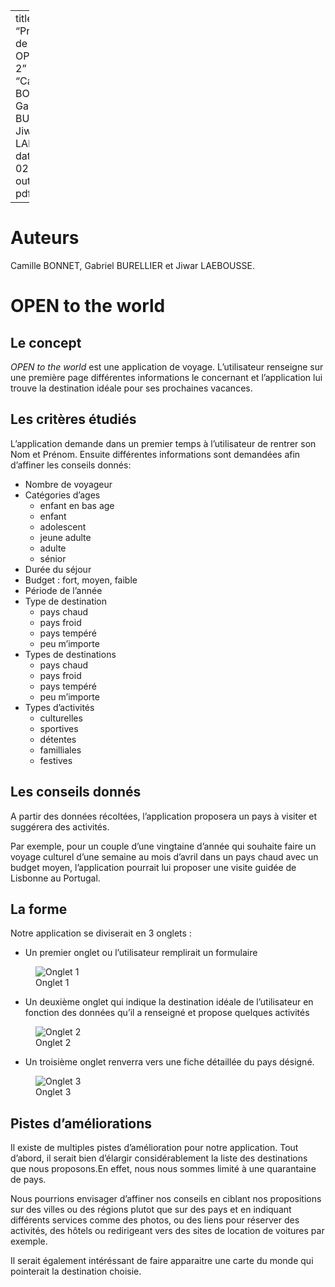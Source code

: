 
---
title: "Présentation de projet OPEN Groupe 2"
author: "Camille BONNET, Gabriel BURELLIER et Jiwar LAEBOUSSE"
date: "2024-02-12"
output: pdf_document

---

# Auteurs

Camille BONNET, Gabriel BURELLIER et Jiwar LAEBOUSSE.

# OPEN to the world

## Le concept

*OPEN to the world* est une application de voyage. L'utilisateur renseigne sur une première page différentes informations le concernant et l'application lui trouve la destination idéale pour ses prochaines vacances.

## Les critères étudiés

L'application demande dans un premier temps à l'utilisateur de rentrer son Nom et Prénom.
Ensuite différentes informations sont demandées afin d'affiner les conseils donnés:


-   Nombre de voyageur
-   Catégories d'ages
    -   enfant en bas age
    -   enfant 
    -   adolescent 
    -   jeune adulte 
    -   adulte 
    -   sénior
-   Durée du séjour
-   Budget : fort, moyen, faible
-   Période de l'année
-   Type de destination
    -   pays chaud
    -   pays froid
    -   pays tempéré
    -   peu m'importe
-   Types de destinations
    -   pays chaud
    -   pays froid
    -   pays tempéré
    -   peu m'importe
-   Types d'activités 
    -   culturelles
    -   sportives
    -   détentes
    -   familliales
    -   festives

## Les conseils donnés

A partir des données récoltées, l'application proposera un pays à visiter et suggérera des activités.

Par exemple, pour un couple d'une vingtaine d'année qui souhaite faire un voyage culturel d'une semaine au mois d'avril dans un pays chaud avec un budget moyen, l'application pourrait lui proposer une visite guidée de Lisbonne au Portugal. 

## La forme

Notre application se diviserait en 3 onglets : 

-   Un premier onglet ou l'utilisateur remplirait un formulaire

![Onglet 1](onglet1.png)

-   Un deuxième onglet qui indique la destination idéale de l'utilisateur en fonction des données qu'il a renseigné et propose quelques activités

![Onglet 2](onglet2.png)

-   Un troisième onglet renverra vers une fiche détaillée du pays désigné.

![Onglet 3](onglet3.png)


## Pistes d'améliorations

Il existe de multiples pistes d'amélioration pour notre application. Tout d'abord, il serait bien d'élargir considérablement la liste des destinations que nous proposons.En effet, nous nous sommes limité à une quarantaine de pays.

Nous pourrions envisager d'affiner nos conseils en ciblant nos propositions sur des villes ou des régions plutot que sur des pays et en indiquant différents services comme des photos, ou des liens pour réserver des activités, des hôtels ou redirigeant vers des sites de location de voitures par exemple.

Il serait également intéréssant de faire apparaitre une carte du monde qui pointerait la destination choisie.

